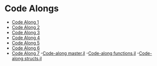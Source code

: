 # Code Alongs

- [Code Along 1](https://kevinghunt.github.io/ComputationCamp/codealongs/CodeAlong1.jl)
- [Code Along 2](https://kevinghunt.github.io/ComputationCamp/codealongs/CodeAlong2.jl)
- [Code Along 3](https://kevinghunt.github.io/ComputationCamp/codealongs/CodeAlong3.jl)
- [Code Along 4](https://kevinghunt.github.io/ComputationCamp/codealongs/CodeAlong4.jl)
- [Code Along 5](https://kevinghunt.github.io/ComputationCamp/codealongs/CodeAlong5.jl)
- [Code Along 6](https://kevinghunt.github.io/ComputationCamp/codealongs/CodeAlong6.jl)
- [Code Along 7](https://kevinghunt.github.io/ComputationCamp/codealongs/CodeAlong7.jl)
-[Code-along master.jl](https://kevinghunt.github.io/ComputationCamp/codealongs/CodeAlong8_master.jl)
-[Code-along functions.jl](https://kevinghunt.github.io/ComputationCamp/codealongs/CodeAlong8_functions.jl)
-[Code-along structs.jl](https://kevinghunt.github.io/ComputationCamp/codealongs/CodeAlong8_structs.jl)
